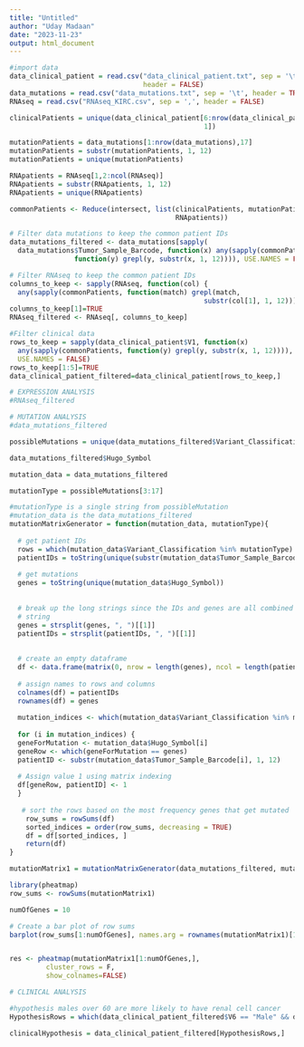 ```yaml
---
title: "Untitled"
author: "Uday Madaan"
date: "2023-11-23"
output: html_document
---
```



```r
#import data
data_clinical_patient = read.csv("data_clinical_patient.txt", sep = '\t', 
                                 header = FALSE)
data_mutations = read.csv("data_mutations.txt", sep = '\t', header = TRUE)
RNAseq = read.csv("RNAseq_KIRC.csv", sep = ',', header = FALSE)
```



```r
clinicalPatients = unique(data_clinical_patient[6:nrow(data_clinical_patient),
                                                1])

mutationPatients = data_mutations[1:nrow(data_mutations),17]
mutationPatients = substr(mutationPatients, 1, 12)
mutationPatients = unique(mutationPatients)

RNApatients = RNAseq[1,2:ncol(RNAseq)]
RNApatients = substr(RNApatients, 1, 12)
RNApatients = unique(RNApatients)

commonPatients <- Reduce(intersect, list(clinicalPatients, mutationPatients, 
                                         RNApatients))
```


```r
# Filter data mutations to keep the common patient IDs
data_mutations_filtered <- data_mutations[sapply(
  data_mutations$Tumor_Sample_Barcode, function(x) any(sapply(commonPatients, 
                function(y) grepl(y, substr(x, 1, 12)))), USE.NAMES = FALSE), ]

```



```r
# Filter RNAseq to keep the common patient IDs
columns_to_keep <- sapply(RNAseq, function(col) {
  any(sapply(commonPatients, function(match) grepl(match, 
                                                substr(col[1], 1, 12))))})
columns_to_keep[1]=TRUE
RNAseq_filtered <- RNAseq[, columns_to_keep]
```



```r
#Filter clinical data
rows_to_keep = sapply(data_clinical_patient$V1, function(x) 
  any(sapply(commonPatients, function(y) grepl(y, substr(x, 1, 12)))), 
  USE.NAMES = FALSE)
rows_to_keep[1:5]=TRUE
data_clinical_patient_filtered=data_clinical_patient[rows_to_keep,]
```


```r
# EXPRESSION ANALYSIS
#RNAseq_filtered
```


```r
# MUTATION ANALYSIS
#data_mutations_filtered

possibleMutations = unique(data_mutations_filtered$Variant_Classification)

data_mutations_filtered$Hugo_Symbol

mutation_data = data_mutations_filtered

mutationType = possibleMutations[3:17]

#mutationType is a single string from possibleMutation
#mutation_data is the data_mutations_filtered
mutationMatrixGenerator = function(mutation_data, mutationType){
  
  # get patient IDs
  rows = which(mutation_data$Variant_Classification %in% mutationType)
  patientIDs = toString(unique(substr(mutation_data$Tumor_Sample_Barcode[rows], 1, 12)))
  
  # get mutations
  genes = toString(unique(mutation_data$Hugo_Symbol))
  
  
  # break up the long strings since the IDs and genes are all combined into 1 
  # string
  genes = strsplit(genes, ", ")[[1]]
  patientIDs = strsplit(patientIDs, ", ")[[1]]
  
  
  # create an empty dataframe
  df <- data.frame(matrix(0, nrow = length(genes), ncol = length(patientIDs)))
  
  # assign names to rows and columns
  colnames(df) = patientIDs
  rownames(df) = genes
  
  mutation_indices <- which(mutation_data$Variant_Classification %in% mutationType)
  
  for (i in mutation_indices) {
  geneForMutation <- mutation_data$Hugo_Symbol[i]
  geneRow <- which(geneForMutation == genes)
  patientID <- substr(mutation_data$Tumor_Sample_Barcode[i], 1, 12)
  
  # Assign value 1 using matrix indexing
  df[geneRow, patientID] <- 1
  }
  
   # sort the rows based on the most frequency genes that get mutated
    row_sums = rowSums(df)
    sorted_indices = order(row_sums, decreasing = TRUE)
    df = df[sorted_indices, ]
    return(df)
}

mutationMatrix1 = mutationMatrixGenerator(data_mutations_filtered, mutationType )
```


```r
library(pheatmap)
row_sums <- rowSums(mutationMatrix1)

numOfGenes = 10

# Create a bar plot of row sums
barplot(row_sums[1:numOfGenes], names.arg = rownames(mutationMatrix1)[1:numOfGenes], xlab = "Row Names", ylab = "Sum", main = "Sum of Rows")


res <- pheatmap(mutationMatrix1[1:numOfGenes,],
         cluster_rows = F,
         show_colnames=FALSE)
```



```r
# CLINICAL ANALYSIS

#hypothesis males over 60 are more likely to have renal cell cancer
HypothesisRows = which(data_clinical_patient_filtered$V6 == "Male" && data_clinical_patient_filtered$V5 > 60)

clinicalHypothesis = data_clinical_patient_filtered[HypothesisRows,]




```


